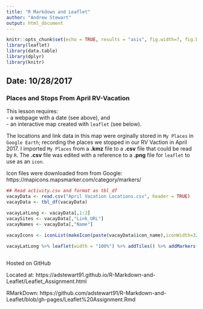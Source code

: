```yaml
---
title: "R Markdown and Leaflet"
author: "Andrew Stewart"
output: html_document
---
```


```r
knitr::opts_chunk$set(echo = TRUE, results = "asis", fig.width=7, fig.height=7)
library(leaflet)
library(data.table)
library(dplyr)
library(knitr)
```
## Date: 10/28/2017
### Places and Stops From April RV-Vacation

This lesson requires:  
 - a webpage with a date (see above), and  
 - an interactive map created with `leaflet` (see below).  
  
The locations and link data in this map were orginally stored in `My Places` in `Google Earth`; recording the places we stopped in our RV Vaction in April 2017.  I imported `My Places` from a **.kmz** file to a **.csv** file that could be read by `R`.  The **.csv** file was edited with a reference to a **.png** file for `leaflet` to use as an `icon`.

Icon files were downloaded from from Google:  https://mapicons.mapsmarker.com/category/markers/

```r

## Read activity.csv and format as tbl_df
vacayData <- read.csv("April Vacation Locations.csv", header = TRUE)
vacayData <- tbl_df(vacayData)

vacayLatLong <- vacayData[,1:2]
vacaySites <- vacayData[,"Link_URL"]
vacayNames <- vacayData[,"Name"]

vacayIcons <- iconList(makeIcon(paste(vacayData$icon_name),iconWidth=32, iconHeight=32))

vacayLatLong %>% leaflet(width = "100%") %>% addTiles() %>% addMarkers(~lng, ~lat, icon = vacayIcons, popup = vacaySites$Link_URL, clusterOptions = markerClusterOptions(zoomToBoundsOnClick = TRUE))
  
```
Hosted on GitHub     
      
Located at: https://adstewart91.github.io/R-Markdown-and-Leaflet/Leaflet_Assignment.html

RMarkDown: https://github.com/adstewart91/R-Markdown-and-Leaflet/blob/gh-pages/Leaflet%20Assignment.Rmd


          
